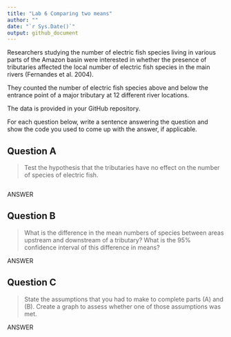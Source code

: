 ```yaml
---
title: "Lab 6 Comparing two means"
author: ""
date: "`r Sys.Date()`"
output: github_document
---
```


Researchers studying the number of electric fish species living in various parts of the Amazon basin were interested in whether the presence of tributaries affected the local number of electric fish species in the main rivers (Fernandes et al. 2004).

They counted the number of electric fish species above and below the entrance point of a major tributary at 12 different river locations.

The data is provided in your GitHub repository.

For each question below, write a sentence answering the question and show the code you used to come up with the answer, if applicable.

## Question A

> Test the hypothesis that the tributaries have no effect on the number of species of electric fish.

```r

```

ANSWER

## Question B

> What is the difference in the mean numbers of species between areas upstream and downstream of a tributary? What is the 95% confidence interval of this difference in means?

ANSWER

## Question C

> State the assumptions that you had to make to complete parts (A) and (B). Create a graph to assess whether one of those assumptions was met.

ANSWER

```r

```
